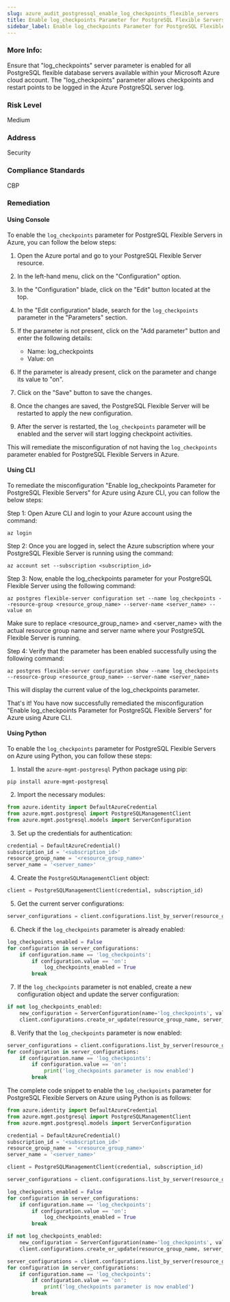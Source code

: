 ```yaml
---
slug: azure_audit_postgressql_enable_log_checkpoints_flexible_servers
title: Enable log_checkpoints Parameter for PostgreSQL Flexible Servers
sidebar_label: Enable log_checkpoints Parameter for PostgreSQL Flexible Servers
---
```


### More Info:

Ensure that "log_checkpoints" server parameter is enabled for all PostgreSQL flexible database servers available within your Microsoft Azure cloud account. The "log_checkpoints" parameter allows checkpoints and restart points to be logged in the Azure PostgreSQL server log.

### Risk Level

Medium

### Address

Security

### Compliance Standards

CBP
### Remediation

#### Using Console

To enable the `log_checkpoints` parameter for PostgreSQL Flexible Servers in Azure, you can follow the below steps:

1. Open the Azure portal and go to your PostgreSQL Flexible Server resource.

2. In the left-hand menu, click on the "Configuration" option.

3. In the "Configuration" blade, click on the "Edit" button located at the top.

4. In the "Edit configuration" blade, search for the `log_checkpoints` parameter in the "Parameters" section.

5. If the parameter is not present, click on the "Add parameter" button and enter the following details:
   - Name: log_checkpoints
   - Value: on

6. If the parameter is already present, click on the parameter and change its value to "on".

7. Click on the "Save" button to save the changes.

8. Once the changes are saved, the PostgreSQL Flexible Server will be restarted to apply the new configuration.

9. After the server is restarted, the `log_checkpoints` parameter will be enabled and the server will start logging checkpoint activities.

This will remediate the misconfiguration of not having the `log_checkpoints` parameter enabled for PostgreSQL Flexible Servers in Azure.

#### Using CLI

To remediate the misconfiguration "Enable log_checkpoints Parameter for PostgreSQL Flexible Servers" for Azure using Azure CLI, you can follow the below steps:

Step 1: Open Azure CLI and login to your Azure account using the command:

```
az login
```

Step 2: Once you are logged in, select the Azure subscription where your PostgreSQL Flexible Server is running using the command:

```
az account set --subscription <subscription_id>
```

Step 3: Now, enable the log_checkpoints parameter for your PostgreSQL Flexible Server using the following command:

```
az postgres flexible-server configuration set --name log_checkpoints --resource-group <resource_group_name> --server-name <server_name> --value on
```

Make sure to replace <resource_group_name> and <server_name> with the actual resource group name and server name where your PostgreSQL Flexible Server is running.

Step 4: Verify that the parameter has been enabled successfully using the following command:

```
az postgres flexible-server configuration show --name log_checkpoints --resource-group <resource_group_name> --server-name <server_name>
```

This will display the current value of the log_checkpoints parameter.

That's it! You have now successfully remediated the misconfiguration "Enable log_checkpoints Parameter for PostgreSQL Flexible Servers" for Azure using Azure CLI.

#### Using Python

To enable the `log_checkpoints` parameter for PostgreSQL Flexible Servers on Azure using Python, you can follow these steps:

1. Install the `azure-mgmt-postgresql` Python package using pip:

```
pip install azure-mgmt-postgresql
```

2. Import the necessary modules:

```python
from azure.identity import DefaultAzureCredential
from azure.mgmt.postgresql import PostgreSQLManagementClient
from azure.mgmt.postgresql.models import ServerConfiguration
```

3. Set up the credentials for authentication:

```python
credential = DefaultAzureCredential()
subscription_id = '<subscription_id>'
resource_group_name = '<resource_group_name>'
server_name = '<server_name>'
```

4. Create the `PostgreSQLManagementClient` object:

```python
client = PostgreSQLManagementClient(credential, subscription_id)
```

5. Get the current server configurations:

```python
server_configurations = client.configurations.list_by_server(resource_group_name, server_name)
```

6. Check if the `log_checkpoints` parameter is already enabled:

```python
log_checkpoints_enabled = False
for configuration in server_configurations:
    if configuration.name == 'log_checkpoints':
        if configuration.value == 'on':
            log_checkpoints_enabled = True
        break
```

7. If the `log_checkpoints` parameter is not enabled, create a new configuration object and update the server configuration:

```python
if not log_checkpoints_enabled:
    new_configuration = ServerConfiguration(name='log_checkpoints', value='on')
    client.configurations.create_or_update(resource_group_name, server_name, 'log_checkpoints', new_configuration)
```

8. Verify that the `log_checkpoints` parameter is now enabled:

```python
server_configurations = client.configurations.list_by_server(resource_group_name, server_name)
for configuration in server_configurations:
    if configuration.name == 'log_checkpoints':
        if configuration.value == 'on':
            print('log_checkpoints parameter is now enabled')
        break
```

The complete code snippet to enable the `log_checkpoints` parameter for PostgreSQL Flexible Servers on Azure using Python is as follows:

```python
from azure.identity import DefaultAzureCredential
from azure.mgmt.postgresql import PostgreSQLManagementClient
from azure.mgmt.postgresql.models import ServerConfiguration

credential = DefaultAzureCredential()
subscription_id = '<subscription_id>'
resource_group_name = '<resource_group_name>'
server_name = '<server_name>'

client = PostgreSQLManagementClient(credential, subscription_id)

server_configurations = client.configurations.list_by_server(resource_group_name, server_name)

log_checkpoints_enabled = False
for configuration in server_configurations:
    if configuration.name == 'log_checkpoints':
        if configuration.value == 'on':
            log_checkpoints_enabled = True
        break

if not log_checkpoints_enabled:
    new_configuration = ServerConfiguration(name='log_checkpoints', value='on')
    client.configurations.create_or_update(resource_group_name, server_name, 'log_checkpoints', new_configuration)

server_configurations = client.configurations.list_by_server(resource_group_name, server_name)
for configuration in server_configurations:
    if configuration.name == 'log_checkpoints':
        if configuration.value == 'on':
            print('log_checkpoints parameter is now enabled')
        break
```



